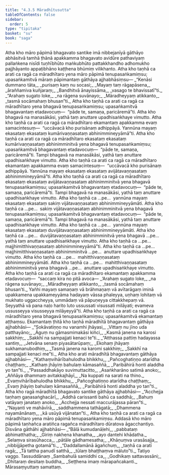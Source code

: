 ```yaml
---
title: "4.3.5 Māradhītusutta"
tableOfContents: false
sidebar:
  order: 5
type: "tipitaka"
basket: "su"
book: "saga"
---
```



<DynamicBreadcrumb />

<Division number="161" book="saga">

<Paragraph number="910" book="saga">
Atha kho māro pāpimā bhagavato santike imā nibbejanīyā gāthāyo abhāsitvā tamhā ṭhānā apakkamma bhagavato avidūre pathaviyaṃ pallaṅkena nisīdi tuṇhībhūto maṅkubhūto pattakkhandho adhomukho pajjhāyanto appaṭibhāno kaṭṭhena bhūmiṃ vilikhanto. Atha kho taṇhā ca arati ca ragā ca māradhītaro yena māro pāpimā tenupasaṅkamiṃsu; upasaṅkamitvā māraṃ pāpimantaṃ gāthāya ajjhabhāsiṃsu—
</Paragraph>

<Paragraph number="911" type="verses" book="saga">
_“Kenāsi dummano tāta,_  
_purisaṃ kaṃ nu socasi;_  
_Mayaṃ taṃ rāgapāsena,_  
_āraññamiva kuñjaraṃ;_  
_Bandhitvā ānayissāma,_  
_vasago te bhavissatī”ti._  

</Paragraph>

<Paragraph number="912" type="verses" book="saga">
_“Arahaṃ sugato loke,_  
_na rāgena suvānayo;_  
_Māradheyyaṃ atikkanto,_  
_tasmā socāmahaṃ bhusan”ti._  

</Paragraph>

<Paragraph number="913" book="saga">
Atha kho taṇhā ca arati ca ragā ca māradhītaro yena bhagavā tenupasaṅkamiṃsu; upasaṅkamitvā bhagavantaṃ etadavocuṃ—  “pāde te, samaṇa, paricāremā”ti. Atha kho bhagavā na manasākāsi, yathā taṃ anuttare upadhisaṅkhaye vimutto.
</Paragraph>

<Paragraph number="914" book="saga">
Atha kho taṇhā ca arati ca ragā ca māradhītaro ekamantaṃ apakkamma evaṃ samacintesuṃ—  “uccāvacā kho purisānaṃ adhippāyā. Yannūna mayaṃ ekasataṃ ekasataṃ kumārivaṇṇasataṃ abhinimmineyyāmā”ti. Atha kho taṇhā ca arati ca ragā ca māradhītaro ekasataṃ ekasataṃ kumārivaṇṇasataṃ abhinimminitvā yena bhagavā tenupasaṅkamiṃsu; upasaṅkamitvā bhagavantaṃ etadavocuṃ—  “pāde te, samaṇa, paricāremā”ti. Tampi bhagavā na manasākāsi, yathā taṃ anuttare upadhisaṅkhaye vimutto.
</Paragraph>

<Paragraph number="915" book="saga">
Atha kho taṇhā ca arati ca ragā ca māradhītaro ekamantaṃ apakkamma evaṃ samacintesuṃ—  “uccāvacā kho purisānaṃ adhippāyā. Yannūna mayaṃ ekasataṃ ekasataṃ avijātavaṇṇasataṃ abhinimmineyyāmā”ti. Atha kho taṇhā ca arati ca ragā ca māradhītaro ekasataṃ ekasataṃ avijātavaṇṇasataṃ abhinimminitvā yena bhagavā tenupasaṅkamiṃsu; upasaṅkamitvā bhagavantaṃ etadavocuṃ—  “pāde te, samaṇa, paricāremā”ti. Tampi bhagavā na manasākāsi, yathā taṃ anuttare upadhisaṅkhaye vimutto.
</Paragraph>

<Paragraph number="916" book="saga">
Atha kho taṇhā ca …pe…  yannūna mayaṃ ekasataṃ ekasataṃ sakiṃ vijātavaṇṇasataṃ abhinimmineyyāmāti. Atha kho taṇhā ca …pe…  sakiṃ vijātavaṇṇasataṃ abhinimminitvā yena bhagavā tenupasaṅkamiṃsu; upasaṅkamitvā bhagavantaṃ etadavocuṃ—  “pāde te, samaṇa, paricāremā”ti. Tampi bhagavā na manasākāsi, yathā taṃ anuttare upadhisaṅkhaye vimutto.
</Paragraph>

<Paragraph number="917" book="saga">
Atha kho taṇhā ca …pe…  yannūna mayaṃ ekasataṃ ekasataṃ duvijātavaṇṇasataṃ abhinimmineyyāmāti. Atha kho taṇhā ca …pe…  duvijātavaṇṇasataṃ abhinimminitvā yena bhagavā …pe…  yathā taṃ anuttare upadhisaṅkhaye vimutto. Atha kho taṇhā ca …pe…  majjhimitthivaṇṇasataṃ abhinimmineyyāmā”ti. Atha kho taṇhā ca …pe…  majjhimitthivaṇṇasataṃ abhinimminitvā …pe…  anuttare upadhisaṅkhaye vimutto.
</Paragraph>

<Paragraph number="918" book="saga">
Atha kho taṇhā ca …pe…  mahitthivaṇṇasataṃ abhinimmineyyāmāti. Atha kho taṇhā ca …pe…  mahitthivaṇṇasataṃ abhinimminitvā yena bhagavā …pe…  anuttare upadhisaṅkhaye vimutto. Atha kho taṇhā ca arati ca ragā ca māradhītaro ekamantaṃ apakkamma etadavocuṃ—  “saccaṃ kira no pitā avoca—
</Paragraph>

<Paragraph number="919" type="verses" book="saga">
_‘Arahaṃ sugato loke,_  
_na rāgena suvānayo;_  
_Māradheyyaṃ atikkanto,_  
_tasmā socāmahaṃ bhusan’ti._  

</Paragraph>

<Paragraph number="920" book="saga">
Yañhi mayaṃ samaṇaṃ vā brāhmaṇaṃ vā avītarāgaṃ iminā upakkamena upakkameyyāma hadayaṃ vāssa phaleyya, uṇhaṃ lohitaṃ vā mukhato uggaccheyya, ummādaṃ vā pāpuṇeyya cittakkhepaṃ vā. Seyyathā vā pana naḷo harito luto ussussati visussati milāyati; evameva ussusseyya visusseyya milāyeyyā”ti.
</Paragraph>

<Paragraph number="921" book="saga">
Atha kho taṇhā ca arati ca ragā ca māradhītaro yena bhagavā tenupasaṅkamiṃsu; upasaṅkamitvā ekamantaṃ aṭṭhaṃsu. Ekamantaṃ ṭhitā kho taṇhā māradhītā bhagavantaṃ gāthāya ajjhabhāsi—
</Paragraph>

<Paragraph number="922" type="verses" book="saga">
_“Sokāvatiṇṇo nu vanamhi jhāyasi,_  
_Vittaṃ nu jīno uda patthayāno;_  
_Āguṃ nu gāmasmimakāsi kiñci,_  
_Kasmā janena na karosi sakkhiṃ;_  
_Sakkhī na sampajjati kenaci te”ti._  

</Paragraph>

<Paragraph number="923" type="verses" book="saga">
_“Atthassa pattiṃ hadayassa santiṃ,_  
_Jetvāna senaṃ piyasātarūpaṃ;_  
_Ekohaṃ jhāyaṃ sukhamanubodhiṃ,_  
_Tasmā janena na karomi sakkhiṃ;_  
_Sakkhī na sampajjati kenaci me”ti._  

</Paragraph>

<Paragraph number="924" book="saga">
Atha kho arati māradhītā bhagavantaṃ gāthāya ajjhabhāsi—
</Paragraph>

<Paragraph number="925" type="verses" book="saga">
_“Kathaṃvihārībahulodha bhikkhu,_  
_Pañcoghatiṇṇo atarīdha chaṭṭhaṃ;_  
_Kathaṃ jhāyiṃ bahulaṃ kāmasaññā,_  
_Paribāhirā honti aladdha yo tan”ti._  

</Paragraph>

<Paragraph number="926" type="verses" book="saga">
_“Passaddhakāyo suvimuttacitto,_  
_Asaṅkharāno satimā anoko;_  
_Aññāya dhammaṃ avitakkajhāyī,_  
_Na kuppati na sarati na thino._  

</Paragraph>

<Paragraph number="927" type="verses" book="saga">
_Evaṃvihārībahulodha bhikkhu,_  
_Pañcoghatiṇṇo atarīdha chaṭṭhaṃ;_  
_Evaṃ jhāyiṃ bahulaṃ kāmasaññā,_  
_Paribāhirā honti aladdha yo tan”ti._  

</Paragraph>

<Paragraph number="928" book="saga">
Atha kho ragā māradhītā bhagavato santike gāthāya ajjhabhāsi—
</Paragraph>

<Paragraph number="929" type="verses" book="saga">
_“Acchejja taṇhaṃ gaṇasaṅghacārī,_  
_Addhā carissanti bahū ca saddhā;_  
_Bahuṃ vatāyaṃ janataṃ anoko,_  
_Acchejja nessati maccurājassa pāran”ti._  

</Paragraph>

<Paragraph number="930" type="verses" book="saga">
_“Nayanti ve mahāvīrā,_  
_saddhammena tathāgatā;_  
_Dhammena nayamānānaṃ,_  
_kā usūyā vijānatan”ti._  

</Paragraph>

<Paragraph number="931" book="saga">
Atha kho taṇhā ca arati ca ragā ca māradhītaro yena māro pāpimā tenupasaṅkamiṃsu. Addasā kho māro pāpimā taṇhañca aratiñca ragañca māradhītaro dūratova āgacchantiyo. Disvāna gāthāhi ajjhabhāsi—
</Paragraph>

<Paragraph number="932" type="verses" book="saga">
_“Bālā kumudanāḷehi,_  
_pabbataṃ abhimatthatha;_  
_Giriṃ nakhena khanatha,_  
_ayo dantehi khādatha._  

</Paragraph>

<Paragraph number="933" type="verses" book="saga">
_Selaṃva sirasūhacca,_  
_pātāle gādhamesatha;_  
_Khāṇuṃva urasāsajja,_  
_nibbijjāpetha gotamā”ti._  

</Paragraph>

<Paragraph number="934" type="verses" book="saga">
_“Daddallamānā āgañchuṃ,_  
_taṇhā ca aratī ragā;_  
_Tā tattha panudī satthā,_  
_tūlaṃ bhaṭṭhaṃva māluto”ti._  


</Paragraph>
</Division>

<Paragraph number="935" type="center" book="saga">
Tatiyo vaggo.



</Paragraph>

<Paragraph number="936" type="center" book="saga">
Tassuddānaṃ


</Paragraph>

<Paragraph number="937" type="verses" book="saga">
_Sambahulā samiddhi ca,_  
_Godhikaṃ sattavassāni;_  
_Dhītaraṃ desitaṃ buddha,_  
_Seṭṭhena imaṃ mārapañcakanti._  


</Paragraph>

<Paragraph number="938" type="center" book="saga">
Mārasaṃyuttaṃ samattaṃ.
</Paragraph>